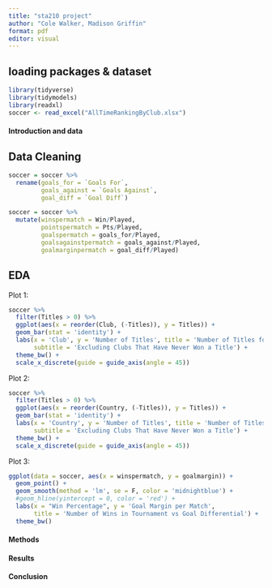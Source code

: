 ```yaml
---
title: "sta210 project"
author: "Cole Walker, Madison Griffin"
format: pdf
editor: visual
---
```


## loading packages & dataset
```r
library(tidyverse)
library(tidymodels)
library(readxl)
soccer <- read_excel("AllTimeRankingByClub.xlsx")
```

#### Introduction and data

## Data Cleaning
```r
soccer = soccer %>%
  rename(goals_for = `Goals For`,
         goals_against = `Goals Against`,
         goal_diff = `Goal Diff`)

soccer = soccer %>%
  mutate(winspermatch = Win/Played,
         pointspermatch = Pts/Played,
         goalspermatch = goals_for/Played,
         goalsagainstpermatch = goals_against/Played,
         goalmarginpermatch = goal_diff/Played)
```

## EDA

Plot 1: 
```r
soccer %>%
  filter(Titles > 0) %>%
  ggplot(aes(x = reorder(Club, (-Titles)), y = Titles)) +
  geom_bar(stat = 'identity') +
  labs(x = 'Club', y = 'Number of Titles', title = 'Number of Titles for each Club',
       subtitle = 'Excluding Clubs That Have Never Won a Title') +
  theme_bw() +
  scale_x_discrete(guide = guide_axis(angle = 45))
```

Plot 2:
```r
soccer %>%
  filter(Titles > 0) %>%
  ggplot(aes(x = reorder(Country, (-Titles)), y = Titles)) +
  geom_bar(stat = 'identity') +
  labs(x = 'Country', y = 'Number of Titles', title = 'Number of Titles per Country',
       subtitle = 'Excluding Clubs That Have Never Won a Title') +
  theme_bw() +
  scale_x_discrete(guide = guide_axis(angle = 45))
```

Plot 3:
```r
ggplot(data = soccer, aes(x = winspermatch, y = goalmargin)) +
  geom_point() +
  geom_smooth(method = 'lm', se = F, color = 'midnightblue') +
  #geom_hline(yintercept = 0, color = 'red') +
  labs(x = "Win Percentage", y = 'Goal Margin per Match', 
       title = 'Number of Wins in Tournament vs Goal Differential') +
  theme_bw()
```


#### Methods

#### Results

#### Conclusion





















